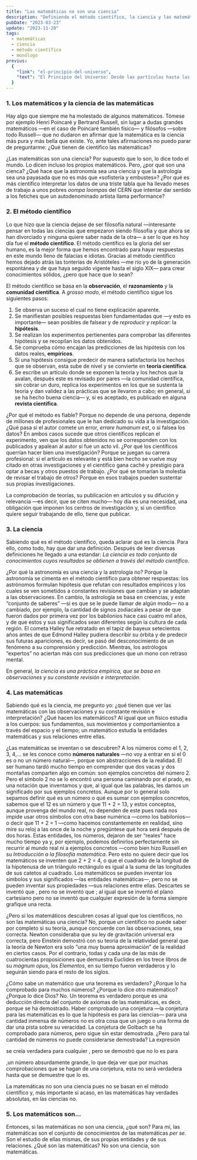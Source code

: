 ```yaml
---
title: "Las matemáticas no son una ciencia"
description: "Definiendo el método científico, la ciencia y las matemáticas para desmentir la creencia de que estas son una ciencia."
pubDate: "2023-03-23"
update: "2023-11-20"
tags:
  - matemáticas
  - ciencia
  - método científico
  - monólogo
previus:
  {
    "link": "el-principio-del-universo",
    "text": "El Principio del Universo: Desde las partículas hasta las primeras estrellas",
  }
---
```



### 1. Los matemáticos y la ciencia de las matemáticas

<div class="apply-book-line">
  Hay algo que siempre me ha molestado de algunos matemáticos. Tómese por
  ejemplo Henri Poincaré y Bertrand Russell, sin lugar a dudas grandes
  matemáticos —en el caso de Poincaré también físico— y filósofos —sobre todo
  Russell— que no dudaron en afirmar que la matemática es la ciencia más pura y
  más bella que existe. Yo, ante tales afirmaciones no puedo parar de
  preguntarme: ¿Qué tienen de científico las matemáticas?
</div>

¿Las matemáticas son una ciencia? Por supuesto que lo son, lo dice todo el mundo. Lo dicen incluso los propios matemáticos. Pero, ¿por qué son una cienca? ¿Qué hace que la astronomía sea una ciencia y que la astrología sea una payasada que no es más que «sofistería y embustes»? ¿Por qué es más científico interpretar los datos de una triste tabla que ha llevado meses de trabajo a unos pobres _oompa loompas_ del CERN que intentar dar sentido a los fetiches que un autodenominado artista llama performance?

### 2. El método científico

Lo que hizo que la ciencia dejase de ser filosofía natural —interesante pensar en todas las ciencias que empezaron siendo filosofía y que ahora se han divorciado y ninguna quiere saber nada de la otra— a ser lo que es hoy día fue el **método científico**. El método científico es la gloria del ser humano, es la mejor forma que hemos encontrado para hayar respuestas en este mundo lleno de falacias e idiotas. Gracias al método científico hemos dejado atrás las tonterias de Aristóteles —me río yo de la generación espontánea y de que haya seguido vigente hasta el siglo XIX— para crear conocimientos sólidos, ¿pero que hace que lo sean?

El método científico se basa en la **observación**, el **razonamiento** y la **comunidad científica**. A _grosso modo_, el método científico sigue los siguientes pasos:

1. Se observa un suceso el cual no tiene explicación aparente.
2. Se manifiestan posibles respuestas bien fundamentadas que —y esto es importante— sean posibles de falsear y de _reproducir y replicar_: la **hipótesis**.
3. Se realizan los experimentos pertienentes para comprobar las diferentes hipótesis y se recopilan los datos obtenidos.
4. Se comprueba cómo encajan las predicciones de las hipótesis con los datos reales, **empíricos**.
5. Si una hipótesis consigue predecir de manera satisfactoria los hechos que se observan, esta sube de nivel y se convierte en **teoría científica**.
6. Se escribe un artículo donde se exponen la teoría y los hechos que la avalan, después este es revisado por pares —la comunidad científica, sin cobrar un duro, replica los experimentos en los que se sustenta la teoría y dan validez a las prácticas que se llevaron a cabo; en general, si se ha hecho buena ciencia— y, si es aceptado, es publicado en alguna **revista científica**.

¿Por qué el método es fiable? Porque no depende de una persona, depende de millones de profesionales que le han dedicado su vida a la investigación. ¿Qué pasa si el autor comete un error, _errare humanum est_, o si falsea los datos? En ambos casos sucede que otros científicos replican el experimento, ven que los datos obtenidos no se corresponden con los publicados y apalean al autor si fue un acto vil. ¿Por qué los científicos querrían hacer bien una investigación? Porque se juegan su carrera profesional: si el artículo es relevante y está bien hecho se vuelve muy citado en otras investigaciones y el científico gana caché y prestigio para optar a becas y otros puestos de trabajo. ¿Por qué se tomarían la molestia de revisar el trabajo de otros? Porque en esos trabajos pueden sustentar sus propias investigaciones.

La comprobación de teorías, su publicación en artículos y su difución y relevancia —es decir, que se citen mucho— hoy día es una necesidad, una obligación que imponen los centros de investigación y, si un científico quiere seguir trabajando de ello, tiene que publicar.

### 3. La ciencia

Sabiendo qué es el método científico, queda aclarar qué es la ciencia. Para ello, como todo, hay que dar una definición. Después de leer diversas definiciones he llegado a una estandar: _La ciencia es todo conjunto de conocimientos cuyos resultados se obtienen a través del método científico_.

¿Por qué la astronomía es una ciencia y la astrología no? Porque la astronomía se cimenta en el método científico para obtener respuestas: los astrónomos formulan hipótesis que refutan con resultados empíricos y los cuales se ven sometidos a constantes revisiones que cambian y se adaptan a las observaciones. En cambio, la astrología se basa en creencias, y este “conjunto de saberes” —si es que se le puede llamar de algún modo— no a cambiado, por ejemplo, la cantidad de signos zodiacales a pesar de que fueron dados por primera vez por los babilonios hace casi cuatro mil años, y de que
estos y sus significados sean diferentes según la cultura de cada región. El cometa Halley fue retratado en el tapiz de bayeux setecientos años antes de que Edmond Halley pudiera describir su órbita y de predecir sus futuras apariciones, es decir, se pasó del desconocimiento de un fenómeno a su comprensión y predicción. Mientras, los astrólogos “expertos” no aciertan más con sus predicciones que un mono con retraso mental.

En general, _la ciencia es una práctica empírica, que se basa en observaciones y su constante revisión e interpretación_.

### 4. Las matemáticas

Sabiendo qué es la ciencia, me pregunto yo: ¿qué tienen que ver las matemáticas con las observaciones y su constante revisión e interpretación? ¿Qué hacen los matemáticos? Al igual que un físico estudia
a los cuerpos: sus fundamentos, sus movimientos y comportamientos a través del espacio y el tiempo; un matemático estudia la entidades matemáticas y sus relaciones entre ellas.

¿Las matemáticas se inventan o se descubren? A los números como el 1, 2, 3, 4,... se les conoce como **números naturales** —no voy a entrar en si el 0 es o no un número natural—, porque son abstracciones de la realidad. El ser humano tardó mucho tiempo en comprender que dos vacas y dos montañas comparten algo en común: son ejemplos concretos del número 2. Pero el símbolo 2 no se lo encontró una persona caminando por el prado, es una notación que inventamos y que, al igual
que las palabras, les damos un significado por sus ejemplos concretos. Aunque por lo general solo sepamos definir qué es un número o qué es sumar con ejemplos concretos, sabemos que el 12 es un número y que 11 + 2 = 13, y estos conceptos, aunque provenga del mundo real, no dependen de este pues nada nos impide usar otros símbolos con otra base numérica —como los babilonios— o decir que 11 + 2 = 1 —como hacemos constantemente en realidad, sino mire su reloj a las once de la noche y pregúntese qué hora será después de dos horas. Estas entidades, los números, dejaron de ser “reales” hace mucho tiempo ya y, por ejemplo, podemos definirlos perfectamente sin recurrir al mundo real ni a ejemplos concretos —como bien hizo Russell en su _Introducción a la filosofía matemática_. Pero esto no quiere decir que los matemáticos se inventen que 2 + 2 = 4, o que el cuadrado de la longitud de la hipotenusa de un triángulo rectángulo es igual a la suma de las longitudes de sus catetos al cuadrado. Los matemáticos se pueden inventar los símbolos y sus significados —las entidades matemáticas—, pero no se pueden inventar sus propiedades —sus relaciones entre ellas. Descartes se inventó que <Katex f="a \cdot a \cdot a = a^3" />, pero no se inventó que <Katex f="a^3 \cdot a^4 = a^7"/>; al igual que se inventó el plano cartesiano pero no se inventó que cualquier expresión de la
forma <Katex f="Ax + By + C = 0" /> siempre grafique una recta.

¿Pero si los matemáticos descubren cosas al igual que los científicos, no son las matemáticas una ciencia? No, porque un científico no puede saber por completo si su teoría, aunque concuerde con las observaciones, sea correcta. Newton consideraba que su ley de gravitación universal era correcta, pero
Einstein demostró con su teoría de la relatividad general que la teoría de Newton era solo “una muy buena aproximación” de la realidad en ciertos casos. Por el contrario, todas y cada una de las más de cuatrocientas proposiciones que demuestra Euclides en los trece libros de su _magnum opus_, los _Elementos_, en su tiempo fueron verdaderos y lo seguirán siendo para el resto de los siglos.

¿Cómo sabe un matemático que una teorema es verdadero? ¿Porque lo ha comprobado para muchos números? ¿Porque lo dice otro matemático? ¿Porque lo dice Dios? No. Un teorema es verdadero porque es una deducción directa del conjunto de axiomas de las matemáticas, es decir, porque se ha demostrado. Haber comprobado una conjetura —la conjetura para las matemáticas es lo que la hipótesis es para las ciencias— para una cantidad inmensa de números no es otra cosa que un juego o una forma de dar una pista sobre su veracidad. La conjetura de Golbach se ha comprobado para <Katex f="4 \cdot 10^{18}" /> números, pero sigue sin estar demostrada. ¿Pero para tal cantidad de números no puede considerarse demostrada? La expresión

<Katex inline={false} f="MCD(n^{17} + 9, (n + 1)^{17} + 9) = 1" />

se creía verdadera para cualquier <Katex f="n \in N" />, pero se demostró que no lo es para

<Katex
  inline={false}
  f="n=8424432925592889329288197322308900672459420460792433"
/>

,un número absurdamente grande, lo que deja ver que por muchas comprobaciones que se hagan de una conjetura, esta no será verdadera hasta que se demuestre que lo es.

La matemáticas no son una ciencia pues no se basan en el método científico y, más importante si acaso, en las matemáticas hay verdades absolutas, en las ciencias no.

### 5. Los matemáticos son...

Entonces, si las matemáticas no son una ciencia, ¿qué son? Para mí, las matemáticas son el conjunto de conocimientos de las matemáticas _per se_. Son el estudio de ellas mismas, de sus propias entidades y de sus relaciones. ¿Qué son las matemáticas? No son una ciencia, son matemáticas.
